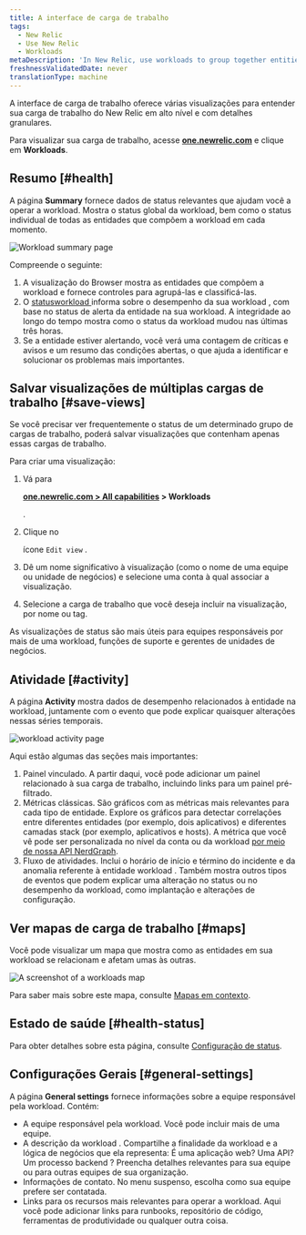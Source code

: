 ```yaml
---
title: A interface de carga de trabalho
tags:
  - New Relic
  - Use New Relic
  - Workloads
metaDescription: 'In New Relic, use workloads to group together entities that make up a specific business service, making it easier to isolate and troubleshoot issues.'
freshnessValidatedDate: never
translationType: machine
---
```





A interface de carga de trabalho oferece várias visualizações para entender sua carga de trabalho do New Relic em alto nível e com detalhes granulares.

Para visualizar sua carga de trabalho, acesse <DoNotTranslate>**[one.newrelic.com](https://one.newrelic.com/all-capabilities)**</DoNotTranslate> e clique em <DoNotTranslate>**Workloads**</DoNotTranslate>.

## Resumo [#health]

A página <DoNotTranslate>**Summary**</DoNotTranslate> fornece dados de status relevantes que ajudam você a operar a workload. Mostra o status global da workload, bem como o status individual de todas as entidades que compõem a workload em cada momento.

<img
  title="Workload summary page"
  alt="Workload summary page"
  src={workloadsWorkloadSummaryPage}
/>

Compreende o seguinte:

1. A visualização do Browser mostra as entidades que compõem a workload e fornece controles para agrupá-las e classificá-las.
2. O [statusworkload ](/docs/new-relic-one/use-new-relic-one/workloads/workload-status-views-notifications/)informa sobre o desempenho da sua workload , com base no status de alerta da entidade na sua workload. A integridade ao longo do tempo mostra como o status da workload mudou nas últimas três horas.
3. Se a entidade estiver alertando, você verá uma contagem de críticas e avisos e um resumo das condições abertas, o que ajuda a identificar e solucionar os problemas mais importantes.

## Salvar visualizações de múltiplas cargas de trabalho [#save-views]

Se você precisar ver frequentemente o status de um determinado grupo de cargas de trabalho, poderá salvar visualizações que contenham apenas essas cargas de trabalho.

Para criar uma visualização:

1. Vá para

   <DoNotTranslate>**[one.newrelic.com > All capabilities](https://one.newrelic.com/all-capabilities) > Workloads**</DoNotTranslate>

   .

2. Clique no

   <Icon name="fe-edit-2"/>

   ícone `Edit view` .

3. Dê um nome significativo à visualização (como o nome de uma equipe ou unidade de negócios) e selecione uma conta à qual associar a visualização.

4. Selecione a carga de trabalho que você deseja incluir na visualização, por nome ou tag.

As visualizações de status são mais úteis para equipes responsáveis por mais de uma workload, funções de suporte e gerentes de unidades de negócios.

## Atividade [#activity]

A página <DoNotTranslate>**Activity**</DoNotTranslate> mostra dados de desempenho relacionados à entidade na workload, juntamente com o evento que pode explicar quaisquer alterações nessas séries temporais.

<img
  title="workload activity page"
  alt="workload activity page"
  src={workloadsWorkloadsActivityPage}
/>

Aqui estão algumas das seções mais importantes:

1. Painel vinculado. A partir daqui, você pode adicionar um painel relacionado à sua carga de trabalho, incluindo links para um painel pré-filtrado.
2. Métricas clássicas. São gráficos com as métricas mais relevantes para cada tipo de entidade. Explore os gráficos para detectar correlações entre diferentes entidades (por exemplo, dois aplicativos) e diferentes camadas stack (por exemplo, aplicativos e hosts). A métrica que você vê pode ser personalizada no nível da conta ou da workload [por meio de nossa API NerdGraph](/docs/apis/nerdgraph/examples/golden-metrics-entities-nerdgraph-api-tutorial/#customize-golden-metrics).
3. Fluxo de atividades. Inclui o horário de início e término do incidente e da anomalia referente à entidade workload . Também mostra outros tipos de eventos que podem explicar uma alteração no status ou no desempenho da workload, como implantação e alterações de configuração.

## Ver mapas de carga de trabalho [#maps]

Você pode visualizar um mapa que mostra como as entidades em sua workload se relacionam e afetam umas às outras.

<img
  title="Workloads map"
  alt="A screenshot of a workloads map"
  src={workloadsWorkloadMap}
/>

Para saber mais sobre este mapa, consulte [Mapas em contexto](/docs/new-relic-solutions/new-relic-one/ui-data/maps-in-context).

## Estado de saúde [#health-status]

Para obter detalhes sobre esta página, consulte [Configuração de status](/docs/new-relic-solutions/new-relic-one/workloads/workload-status-configuration).

## Configurações Gerais [#general-settings]

A página <DoNotTranslate>**General settings**</DoNotTranslate> fornece informações sobre a equipe responsável pela workload. Contém:

* A equipe responsável pela workload. Você pode incluir mais de uma equipe.
* A descrição da workload . Compartilhe a finalidade da workload e a lógica de negócios que ela representa: É uma aplicação web? Uma API? Um processo backend ? Preencha detalhes relevantes para sua equipe ou para outras equipes de sua organização.
* Informações de contato. No menu suspenso, escolha como sua equipe prefere ser contatada.
* Links para os recursos mais relevantes para operar a workload. Aqui você pode adicionar links para runbooks, repositório de código, ferramentas de produtividade ou qualquer outra coisa.